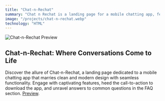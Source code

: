 ```yaml
---
title: "Chat-n-Rechat"
summary: "Chat n Rechat is a landing page for a mobile chatting app, featuring a clean and modern design with a hero component showcasing the app illustration. The page includes several sections, including a list of key features, a call-to-action for users to download the app, and a frequently asked questions section."
image: "/projects/chat-n-rechat.webp"
technology: "HTML"
---
```


![Chat-n-Rechat Preview](/projects/chat-n-rechat.webp)

## Chat-n-Rechat: Where Conversations Come to Life
Discover the allure of Chat-n-Rechat, a landing page dedicated to a mobile chatting app that marries clean and modern design with seamless functionality. Engage with captivating features, heed the call-to-action to download the app, and unravel answers to common questions in the FAQ section.
[Preview](https://chatnrechat.wiscaksono.com).
